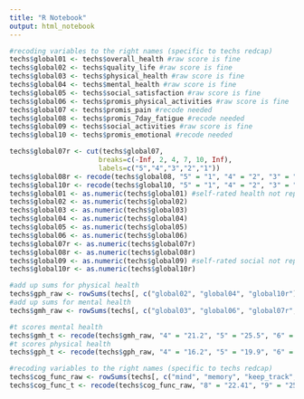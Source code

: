 ```yaml
---
title: "R Notebook"
output: html_notebook
---
```



```r
#recoding variables to the right names (specific to techs redcap)
techs$global01 <- techs$overall_health #raw score is fine
techs$global02 <- techs$quality_life #raw score is fine
techs$global03 <- techs$physical_health #raw score is fine
techs$global04 <- techs$mental_health #raw score is fine
techs$global05 <- techs$social_satisfaction #raw score is fine
techs$global06 <- techs$promis_physical_activities #raw score is fine
techs$global07 <- techs$promis_pain #recode needed 
techs$global08 <- techs$promis_7day_fatigue #recode needed 
techs$global09 <- techs$social_activities #raw score is fine
techs$global10 <- techs$promis_emotional #recode needed

techs$global07r <- cut(techs$global07, 
                      breaks=c(-Inf, 2, 4, 7, 10, Inf), 
                      labels=c("5","4","3","2","1"))
techs$global08r <- recode(techs$global08, "5" = "1", "4" = "2", "3" = "3", "2" = "4", "1" = "5")
techs$global10r <- recode(techs$global10, "5" = "1", "4" = "2", "3" = "3", "2" = "4", "1" = "5")
techs$global01 <- as.numeric(techs$global01) #self-rated health not reported in sum score
techs$global02 <- as.numeric(techs$global02)
techs$global03 <- as.numeric(techs$global03)
techs$global04 <- as.numeric(techs$global04)
techs$global05 <- as.numeric(techs$global05)
techs$global06 <- as.numeric(techs$global06)
techs$global07r <- as.numeric(techs$global07r)
techs$global08r <- as.numeric(techs$global08r)
techs$global09 <- as.numeric(techs$global09) #self-rated social not reported in sum score
techs$global10r <- as.numeric(techs$global10r)

#add up sums for physical health
techs$gph_raw <- rowSums(techs[, c("global02", "global04", "global10r")])
#add up sums for mental health
techs$gmh_raw <- rowSums(techs[, c("global03", "global06", "global07r", "global08r", "global09")])

#t scores mental health
techs$gmh_t <- recode(techs$gmh_raw, "4" = "21.2", "5" = "25.5", "6" = "28.4", "7" = "31.3", "8" = "33.8", "9" = "36.3", "10" = "38.8", "11" = "41.1", "12" = "43.5", "13" = "45.8", "14" = "48.3", "15" = "50.8", "16" = "53.3", "17" = "56.0", "18" = "59.0", "19" = "62.5", "20" = "67.6")
#t scores physical health
techs$gph_t <- recode(techs$gph_raw, "4" = "16.2", "5" = "19.9", "6" = "23.5", "7" = "26.7", "8" = "29.6", "9" = "32.4", "10" = "34.9", "11" = "37.4", "12" = "39.8", "13" = "42.3", "14" = "44.9", "15" = "50.8", "16" = "50.8", "17" = "54.1", "18" = "57.7", "19" = "61.9", "20" = "67.7")
```


```r
#recoding variables to the right names (specific to techs redcap)
techs$cog_func_raw <- rowSums(techs[, c("mind", "memory", "keep_track", "concentrate", "think_clearly", "attention", "remember")])
techs$cog_func_t <- recode(techs$cog_func_raw, "8" = "22.41", "9" = "25.73", "10" = "27.45", "11" = "28.90", "12" = "30.11", "13" = "31.18", "14" = "32.15", "15" = "33.06", "16" = "33.92", "17" = "34.75", "18" = "35.56", "19" = "36.36", "20" = "37.15", "21" = "37.93", "22" = "38.71", "23" = "39.50", "24" = "40.29", "25" = "41.09", "26" = "41.90", "27" = "42.72", "28" = "43.57", "29" = "44.43", "30" = "45.31", "31" = "1 46.22", "32" = "47.17", "33" = "48.18", "34" = "49.26", "35" = "50.45", "36" = "50.45", "37" = "58.03", "38" = "59.95", "39" = "62.52", "40" = "67.09")
```


